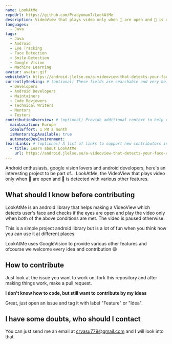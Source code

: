 ```yaml
---
name: LookAtMe
repoUrl: https://github.com/Pradyuman7/LookAtMe
description: VideoView that plays video only when 👀 are open and 👦 is detected with various other features.
languages:
  - Java
tags:
  - Java
  - Android
  - Eye Tracking
  - Face Detection
  - Smile-Detection
  - Google Vision
  - Machine Learning
avatar: avatar.gif
websiteUrl: https://android.jlelse.eu/a-videoview-that-detects-your-face-and-tracks-your-eyes-afc3a04fd735
currentlySeeking: # (optional) These fields are searchable and very helpful for contributors to match well with your project
  - Developers
  - Android Developers
  - Maintainers
  - Code Reviewers
  - Technical Writers
  - Mentors
  - Testers
contributionOverview: # (optional) Provide additional context to help contributors match well with your project
  mainLocation: Europe
  idealEffort: 1 PR a month
  isMentorshipAvailable: true
  automatedDevEnvironment: 
learnLinks: # (optional) A list of links to support new contributors in learning about your project and tech stack and culture / community
  - title: Learn about LookAtMe
    url: https://android.jlelse.eu/a-videoview-that-detects-your-face-and-tracks-your-eyes-afc3a04fd735
---
```


<!-- Divide your content into sections using our handy shortcodes. Each section is optional -->

<Overview>

Android enthusiasts, google vision lovers and android developers, here's an interesting project to be part of... LookAtMe, the VideoView that plays video only when 👀 are open and 👦 is detected with various other features.

</Overview>

<Contributing>

## What should I know before contributing

LookAtMe is an android library that helps making a VideoView which detects user's face and checks if the eyes are open and play the video only when both of the above conditions are met. The video is paused otherwise. 

This is a simple project android library but is a lot of fun when you think how you can use it at different places.

LookAtMe uses GoogleVision to provide various other features and ofcourse we welcome every idea and contribution :smile:

## How to contribute

Just look at the issue you want to work on, fork this repository and after making things work, make a pull request.

**I don't know how to code, but still want to contribute by my ideas**

Great, just open an issue and tag it with label "Feature" or "Idea".

## I have some doubts, who should I contact

You can just send me an email at crvasu779@gmail.com and I will look into that.

</Contributing>

